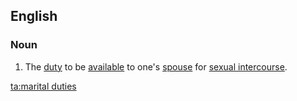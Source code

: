 ==English==

===Noun===
{{en-plural noun}}

# {{lb|en|euphemistic}} The [[duty]] to be [[available]] to one's [[spouse]] for [[sexual intercourse]].

[[ta:marital duties]]